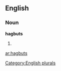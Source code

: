 ==English==

===Noun===
'''hagbuts'''

# {{plural of|[[hagbut]]}}

[[Category:English plurals]]

[[ar:hagbuts]]